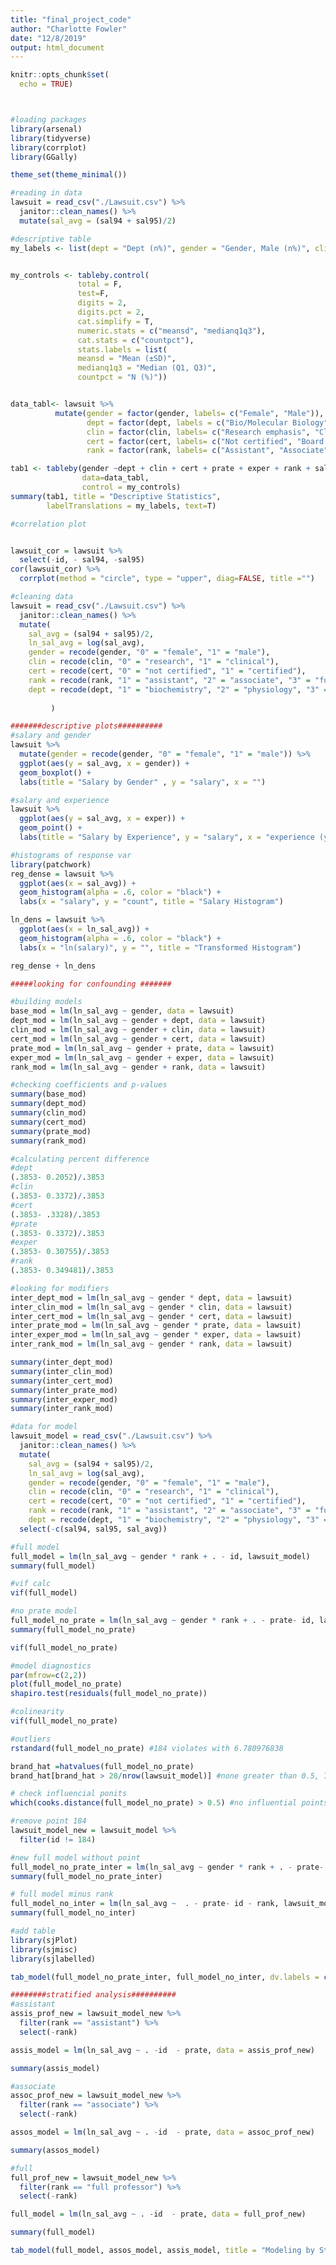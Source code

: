 ```yaml
---
title: "final_project_code"
author: "Charlotte Fowler"
date: "12/8/2019"
output: html_document
---
```

```r
knitr::opts_chunk$set(
  echo = TRUE)



#loading packages
library(arsenal)
library(tidyverse)
library(corrplot)
library(GGally)

theme_set(theme_minimal())
```



```r
#reading in data
lawsuit = read_csv("./Lawsuit.csv") %>% 
  janitor::clean_names() %>% 
  mutate(sal_avg = (sal94 + sal95)/2)
```

```r
#descriptive table
my_labels <- list(dept = "Dept (n%)", gender = "Gender, Male (n%)", clin = "Clin, Clinical Emphasis (n%)", cert = "Certfified, Yes (n%)", prate = "Publication rate", exper = "Experience (years)", rank = "Rank (n%)", sal94 = "Salary 1994", sal95 = "Salary 1995", sal_avg = "Avg Salary") 


my_controls <- tableby.control(
               total = F,
               test=F,  
               digits = 2, 
               digits.pct = 2,
               cat.simplify = T, 
               numeric.stats = c("meansd", "medianq1q3"),
               cat.stats = c("countpct"),
               stats.labels = list(
               meansd = "Mean (±SD)",
               medianq1q3 = "Median (Q1, Q3)",
               countpct = "N (%)"))


data_tabl<- lawsuit %>% 
          mutate(gender = factor(gender, labels= c("Female", "Male")), 
                 dept = factor(dept, labels = c("Bio/Molecular Biology", "Physiology", "Genetics", "Pediatrics", "Medicine", "Surgery")), 
                 clin = factor(clin, labels= c("Research emphasis", "Clinical emphasis")),
                 cert = factor(cert, labels= c("Not certified", "Board certified")),
                 rank = factor(rank, labels= c("Assistant", "Associate", "Full professor")))

tab1 <- tableby(gender ~dept + clin + cert + prate + exper + rank + sal94 + sal95 + sal_avg, 
                data=data_tabl, 
                control = my_controls)
summary(tab1, title = "Descriptive Statistics", 
        labelTranslations = my_labels, text=T) 
```

```r
#correlation plot 


lawsuit_cor = lawsuit %>% 
  select(-id, - sal94, -sal95)
cor(lawsuit_cor) %>%                            
  corrplot(method = "circle", type = "upper", diag=FALSE, title ="")
```



```r
#cleaning data
lawsuit = read_csv("./Lawsuit.csv") %>% 
  janitor::clean_names() %>% 
  mutate(
    sal_avg = (sal94 + sal95)/2, 
    ln_sal_avg = log(sal_avg), 
    gender = recode(gender, "0" = "female", "1" = "male"),
    clin = recode(clin, "0" = "research", "1" = "clinical"), 
    cert = recode(cert, "0" = "not certified", "1" = "certified"), 
    rank = recode(rank, "1" = "assistant", "2" = "associate", "3" = "full professor"),
    dept = recode(dept, "1" = "biochemistry", "2" = "physiology", "3" = "genetics", "4" = "pediatrics", "5" = "medicine", "6" = "surgery"), 
    
         )
```

```r
#######descriptive plots########## 
#salary and gender
lawsuit %>% 
  mutate(gender = recode(gender, "0" = "female", "1" = "male")) %>% 
  ggplot(aes(y = sal_avg, x = gender)) + 
  geom_boxplot() + 
  labs(title = "Salary by Gender" , y = "salary", x = "")

#salary and experience
lawsuit %>% 
  ggplot(aes(y = sal_avg, x = exper)) + 
  geom_point() + 
  labs(title = "Salary by Experience", y = "salary", x = "experience (yrs)")


```



```r
#histograms of response var
library(patchwork)
reg_dense = lawsuit %>% 
  ggplot(aes(x = sal_avg)) + 
  geom_histogram(alpha = .6, color = "black") + 
  labs(x = "salary", y = "count", title = "Salary Histogram")

ln_dens = lawsuit %>% 
  ggplot(aes(x = ln_sal_avg)) + 
  geom_histogram(alpha = .6, color = "black") + 
  labs(x = "ln(salary)", y = "", title = "Transformed Histogram")

reg_dense + ln_dens
```

```r
#####looking for confounding #######

#building models
base_mod = lm(ln_sal_avg ~ gender, data = lawsuit)
dept_mod = lm(ln_sal_avg ~ gender + dept, data = lawsuit)
clin_mod = lm(ln_sal_avg ~ gender + clin, data = lawsuit)
cert_mod = lm(ln_sal_avg ~ gender + cert, data = lawsuit)
prate_mod = lm(ln_sal_avg ~ gender + prate, data = lawsuit)
exper_mod = lm(ln_sal_avg ~ gender + exper, data = lawsuit)
rank_mod = lm(ln_sal_avg ~ gender + rank, data = lawsuit)

#checking coefficients and p-values
summary(base_mod)
summary(dept_mod)
summary(clin_mod)
summary(cert_mod)
summary(prate_mod)
summary(rank_mod)

#calculating percent difference 
#dept
(.3853- 0.2052)/.3853
#clin
(.3853- 0.3372)/.3853
#cert
(.3853- .3328)/.3853
#prate
(.3853- 0.3372)/.3853
#exper
(.3853- 0.30755)/.3853
#rank
(.3853- 0.349481)/.3853
```

```r
#looking for modifiers 
inter_dept_mod = lm(ln_sal_avg ~ gender * dept, data = lawsuit)
inter_clin_mod = lm(ln_sal_avg ~ gender * clin, data = lawsuit)
inter_cert_mod = lm(ln_sal_avg ~ gender * cert, data = lawsuit)
inter_prate_mod = lm(ln_sal_avg ~ gender * prate, data = lawsuit)
inter_exper_mod = lm(ln_sal_avg ~ gender * exper, data = lawsuit)
inter_rank_mod = lm(ln_sal_avg ~ gender * rank, data = lawsuit)

summary(inter_dept_mod)
summary(inter_clin_mod)
summary(inter_cert_mod)
summary(inter_prate_mod)
summary(inter_exper_mod)
summary(inter_rank_mod)
```

```r
#data for model 
lawsuit_model = read_csv("./Lawsuit.csv") %>% 
  janitor::clean_names() %>% 
  mutate(
    sal_avg = (sal94 + sal95)/2, 
    ln_sal_avg = log(sal_avg), 
    gender = recode(gender, "0" = "female", "1" = "male"),
    clin = recode(clin, "0" = "research", "1" = "clinical"), 
    cert = recode(cert, "0" = "not certified", "1" = "certified"), 
    rank = recode(rank, "1" = "assistant", "2" = "associate", "3" = "full professor"),
    dept = recode(dept, "1" = "biochemistry", "2" = "physiology", "3" = "genetics", "4" = "pediatrics", "5" = "medicine", "6" = "surgery") ) %>% 
  select(-c(sal94, sal95, sal_avg))

#full model 
full_model = lm(ln_sal_avg ~ gender * rank + . - id, lawsuit_model)
summary(full_model)
```

```r
#vif calc 
vif(full_model)

#no prate model 
full_model_no_prate = lm(ln_sal_avg ~ gender * rank + . - prate- id, lawsuit_model)
summary(full_model_no_prate)

vif(full_model_no_prate)
```


```r
#model diagnostics
par(mfrow=c(2,2))
plot(full_model_no_prate)
shapiro.test(residuals(full_model_no_prate))
```

```r
#colinearity
vif(full_model_no_prate)

#outliers
rstandard(full_model_no_prate) #184 violates with 6.780976838

brand_hat =hatvalues(full_model_no_prate)
brand_hat[brand_hat > 28/nrow(lawsuit_model)] #none greater than 0.5, 7 over 2p/n threshold

# check influencial ponits
which(cooks.distance(full_model_no_prate) > 0.5) #no influential points
```

```r
#remove point 184
lawsuit_model_new = lawsuit_model %>% 
  filter(id != 184)
```

```r
#new full model without point 
full_model_no_prate_inter = lm(ln_sal_avg ~ gender * rank + . - prate- id, lawsuit_model_new)
summary(full_model_no_prate_inter)
```

```r
# full model minus rank
full_model_no_inter = lm(ln_sal_avg ~  . - prate- id - rank, lawsuit_model_new)
summary(full_model_no_inter)
```

```r
#add table
library(sjPlot)
library(sjmisc)
library(sjlabelled)

tab_model(full_model_no_prate_inter, full_model_no_inter, dv.labels = c("Ln avg_salary with interaction no prate ", "Ln avg_salary without interaction and no rank"))
```


```r
########stratified analysis##########
#assistant
assis_prof_new = lawsuit_model_new %>% 
  filter(rank == "assistant") %>% 
  select(-rank)

assis_model = lm(ln_sal_avg ~ . -id  - prate, data = assis_prof_new)

summary(assis_model)

#associate
assoc_prof_new = lawsuit_model_new %>% 
  filter(rank == "associate") %>% 
  select(-rank)

assos_model = lm(ln_sal_avg ~ . -id  - prate, data = assoc_prof_new)

summary(assos_model)

#full
full_prof_new = lawsuit_model_new %>% 
  filter(rank == "full professor") %>% 
  select(-rank)

full_model = lm(ln_sal_avg ~ . -id  - prate, data = full_prof_new)

summary(full_model)

tab_model(full_model, assos_model, assis_model, title = "Modeling by Stratify", dv.labels = c("Ln avg_salary for Full Professor", "Ln avg_salary for Associate Professor", "Ln avg_salary for Assistant Professor" ))
```
